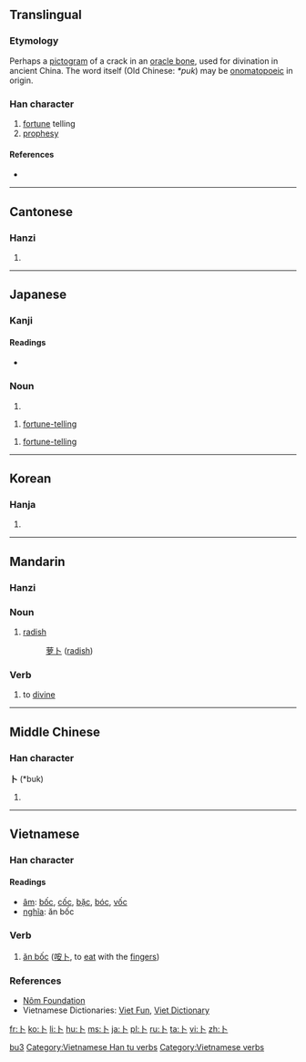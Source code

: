{{also|蔔|ト}}
==Translingual==
{{stroke order|strokes=2}}
{{stroke order|type=animate}}

===Etymology===
Perhaps a [[%E8%B1%A1%E5%BD%A2|pictogram]] of a crack in an [http://en.wikipedia.org/wiki/Oracle_bone oracle bone], used for divination in ancient China. The word itself (Old Chinese: ''*puk'') may be [[onomatopoeia|onomatopoeic]] in origin.

===Han character===
{{Han char|rn=25|rad=卜|as=00|sn=2|four=2300<sub>0</sub>|canj=卜 (Y)}}

# [[fortune]] telling
# [[prophesy]]

====References====
* {{Han ref|kx=0157.250|dkj=02774|dj=0361.150|hdz=10091.110|uh=535C|ud=21340|bh=A452|bd=42066}}

----

==Cantonese==

===Hanzi===
{{yue-hanzi|jyut=[[buk1]]|y=[[buk1]]|tra=[[蔔]] or 卜}}

# {{defn|lang=yue|sort=卜00}}

----

==Japanese==

===Kanji===
{{ja-kanji|grade=8|rs=卜00}}

====Readings====
* {{ja-readings|on=[[ぼく]] (boku)|kun=[[うらなう]] (uranau), [[うらない]] (uranai)}}

===Noun===
{{ja-noun|k|hira=うらない|rom=uranai}} 

# {{alternative form of|占い|lang=ja}}

{{ja-noun|k|hira=ぼく|rom=boku|hidx=ほく'}} 

# {{archaic|lang=ja|sort=ほく'}} [[fortune-telling]]

{{ja-noun|k|hira=うら|rom=ura}} 

# {{archaic|lang=ja|sort=うら}} [[fortune-telling]]

----

==Korean==

===Hanja===
{{ko-hanja|hangeul=복|rv=bok|mr=pok}}

# {{defn|lang=ko|sort=卜00}}

----

==Mandarin==

===Hanzi===
{{cmn-hanzi|tra=[[蔔]] or 卜|pin=[[bǔ]] ([[bu3]]), [[bo]] ([[bo5]]), [[bó]] ([[bo2]])|wg=pu<sup>3</sup>, po<sup>5</sup>, po<sup>2</sup>}}

===Noun===
{{cmn-noun|s|pin=[[bo]] or [[bó]]|pint=bo|tra=蔔|sim=卜|rs=卜00}}

# {{literary|lang=cmn|sc=Hans|sort=bo}} [[radish]]
#: [[萝卜]] ([[radish]])

===Verb===
{{cmn-verb|ts|pin=bǔ|pint=bu3|rs=卜00}}

# {{literary|lang=cmn|sc=Hant|sort=卜00}} to [[divine]]

[[Category:Mandarin literary terms in simplified script|bu3]]

----

==Middle Chinese==

===Han character===
'''卜''' (*buk)<!--apostrophe indicates that this is a reconstructed pronunciation-->

# {{defn|lang=zhx-mid|sort=卜00}}

----

==Vietnamese==

===Han character===
{{vi-hantu|rs=卜00}}

====Readings====
* [[音読|âm]]: [[bốc]], [[cốc]], [[bặc]], [[bóc]], [[vốc]]
* [[意義|nghĩa]]: ăn bốc

===Verb===
{{head|vi|verb|sc=Hant}}{{attention|vi|may need inflection template}}

# [[ăn bốc]] ([[咹卜]], to [[eat]] with the [[fingers]])

===References===
* [http://nomfoundation.org/nomdb/lookup.php Nôm Foundation]
* Vietnamese Dictionaries: [http://dict.vietfun.com Viet Fun], [http://www.vietdictionary.com Viet Dictionary]

[[Category:Vietnamese Han tu verbs]]
[[Category:Vietnamese verbs]]

[[fr:卜]]
[[ko:卜]]
[[li:卜]]
[[hu:卜]]
[[ms:卜]]
[[ja:卜]]
[[pl:卜]]
[[ru:卜]]
[[ta:卜]]
[[vi:卜]]
[[zh:卜]]